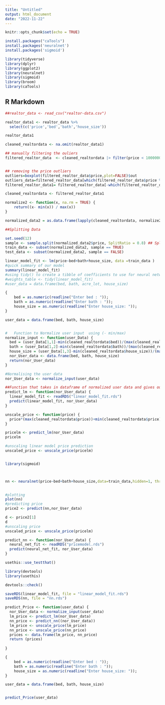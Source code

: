 ```yaml
---
title: "Untitled"
output: html_document
date: "2022-11-22"
---
```


```r
knitr::opts_chunk$set(echo = TRUE)
```

```r
install.packages("caTools")
install.packages('neuralnet')
install.packages('sigmoid')
```


```r

library(tidyverse)
library(dplyr)
library(ggplot2)
library(neuralnet)
library(sigmoid)
library(broom)
library(caTools)
```

## R Markdown


```r
##realtor_data <- read_csv("realtor-data.csv")
```

```r
realtor_data1 <- realtor_data %>%
  select(c('price','bed','bath','house_size'))

realtor_data1
```

```r

cleaned_realtordata <- na.omit(realtor_data1)

## manually filtering the ouliers
filtered_realtor_data  <- cleaned_realtordata |> filter(price < 1000000 && bed < 15 && bath < 9 && house_size < 10000 )


## removing the price outliers 
outliers=boxplot(filtered_realtor_data$price,plot=FALSE)$out
outliers_data=filtered_realtor_data[which(filtered_realtor_data$price %in% outliers),]
filtered_realtor_data1= filtered_realtor_data[-which(filtered_realtor_data$price %in% outliers),]

cleaned_realtordata <- filtered_realtor_data1
```

```r

normalize2 <- function(x, na.rm = TRUE) {
    return((x- min(x)) / max(x))
}

normalized_data2 = as.data.frame(lapply(cleaned_realtordata, normalize2))

##Splitting Data

set.seed(12)
sample <- sample.split(normalized_data2$price, SplitRatio = 0.8) ## Splitting train and test data, train data = 80% of data 
train_data <- subset(normalized_data2, sample == TRUE)
test_data <- subset(normalized_data2, sample == FALSE)
```




```r
linear_model_fit <- lm(price~bed+bath+house_size, data =train_data )
#quick summary of our model
summary(linear_model_fit)
#using tidy() to create a tibble of coefficients to use for neural network weights later
#weights_table <- tidy(linear_model_fit)
#user_data = data.frame(bed, bath, acre_lot, house_size)
```


```r
{
    bed = as.numeric(readline("Enter bed : "));
    bath = as.numeric(readline("Enter bath : "));
    house_size = as.numeric(readline("Enter house_size: "));
}

user_data = data.frame(bed, bath, house_size)


#   Function to Normalize user input  using (- min/max)
normalize_input <- function(user_Data) {
  bed = (user_Data[1,1]-min(cleaned_realtordata$bed))/(max(cleaned_realtordata$bed))
  bath = (user_Data[1,2]-min(cleaned_realtordata$bath))/(max(cleaned_realtordata$bath))
  house_size = (user_Data[1,3]-min(cleaned_realtordata$house_size))/(max(cleaned_realtordata$house_size))
  nor_User_data <- data.frame(bed, bath, house_size)
  return(nor_User_data)
}

#Normalising the user data 
nor_User_data <- normalize_input(user_data)


```


```r

##Function that takes in dataframe of normalized user data and gives out the output
predict_lm <- function(nor_User_data) {
  linear_model_fit <- readRDS("linear_model_fit.rds")
  predict(linear_model_fit, nor_User_data)
}

```

```r
unscale_price <- function(price) {
  price*(max(cleaned_realtordata$price))+min(cleaned_realtordata$price)
}
```

```r
pricelm <- predict_lm(nor_User_data)
pricelm

#unscaling linear model price prediction
unscaled_price <- unscale_price(pricelm)



```




```r
library(sigmoid)



nn <- neuralnet(price~bed+bath+house_size,data=train_data,hidden=1, threshold=0.00001,act.fct=relu, rep=1, linear.output=TRUE, stepmax=1e6)
            
```




```r
#plotting
plot(nn)
#predicting price
price2 <- predict(nn,nor_User_data)

d <- price2[1]  
d
#unscaling price
unscaled_price <- unscale_price(pricelm)
```

```r
predict_nn <- function(nor_User_data) {
  neural_net_fit <- readRDS("pricemodel.rds")
  predict(neural_net_fit, nor_User_data)
}

```


```r
usethis::use_testthat()
```


```r
library(devtools)
library(usethis)

devtools::check()
```

```r
saveRDS(linear_model_fit, file = "linear_model_fit.rds")
saveRDS(nn, file = "nn.rds")
```



```r
predict_Price <- function(user_data) {
  nor_User_data <- normalize_input(user_data)
  lm_price <- predict_lm(nor_User_data)
  nn_price <- predict_nn((nor_User_data))
  lm_price <- unscale_price(lm_price)
  nn_price <- unscale_price(nn_price)
  prices <- data.frame(lm_price, nn_price)
  return (prices)
 
}

```

```r

{
    bed = as.numeric(readline("Enter bed : "));
    bath = as.numeric(readline("Enter bath : "));
    house_size = as.numeric(readline("Enter house_size: "));
}

user_data = data.frame(bed, bath, house_size)


predict_Price(user_data)

```


